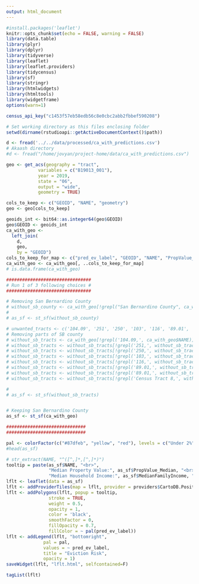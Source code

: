 ```yaml
---
output: html_document
---
```


```r
#install.packages('leaflet')
knitr::opts_chunk$set(echo = FALSE, warning = FALSE)
library(data.table)
library(plyr)
library(dplyr)
library(tidyverse)
library(leaflet)
library(leaflet.providers)
library(tidycensus)
library(sf)
library(stringr)
library(htmlwidgets)
library(htmltools)
library(widgetframe)
options(warn=1)

census_api_key("c1453f57eb58edb56c8e0cbc2abb2fbbef590208")

# Set working directory as this files enclosing folder
setwd(dirname(rstudioapi::getActiveDocumentContext()$path))

d <- fread('../../data/processed/ca_with_predictions.csv')
# Akaash directory
#d <- fread("/home/jovyan/project-home/data/ca_with_predictions.csv")

geo <- get_acs(geography = "tract",
            variables = c("B19013_001"),
            year = 2019,
            state = "06",
            output = "wide",
            geometry = TRUE)

cols_to_keep <- c("GEOID", "NAME", "geometry")
geo <- geo[cols_to_keep]

geoids_int <- bit64::as.integer64(geo$GEOID)
geo$GEOID <- geoids_int
ca_with_geo <- 
  left_join(
    d,
    geo,
    by = "GEOID")
cols_to_keep_for_map <- c("pred_ev_label", "GEOID", "NAME", "PropValue_Median", "MedianFamilyIncome", "geometry")
ca_with_geo <- ca_with_geo[, ..cols_to_keep_for_map]
# is.data.frame(ca_with_geo)

################################
# Run 1 of 3 following choices #
################################

# Removing San Bernardino County
# without_sb_county <- ca_with_geo[!grepl("San Bernardino County", ca_with_geo$NAME),]
# 
# as_sf <- st_sf(without_sb_county)

# unwanted_tracts <- c('104.09', '251', '250', '103', '116', '89.01', 'Census Tract 8,')
# Removing parts of SB county
# without_sb_tracts <- ca_with_geo[!grepl('104.09,', ca_with_geo$NAME)]
# without_sb_tracts <- without_sb_tracts[!grepl('251,', without_sb_tracts$NAME)]
# without_sb_tracts <- without_sb_tracts[!grepl('250,', without_sb_tracts$NAME)]
# without_sb_tracts <- without_sb_tracts[!grepl('103,', without_sb_tracts$NAME)]
# without_sb_tracts <- without_sb_tracts[!grepl('116,', without_sb_tracts$NAME)]
# without_sb_tracts <- without_sb_tracts[!grepl('89.01,', without_sb_tracts$NAME)]
# without_sb_tracts <- without_sb_tracts[!grepl('89.01,', without_sb_tracts$NAME)]
# without_sb_tracts <- without_sb_tracts[!grepl('Census Tract 8,', without_sb_tracts$NAME)]

# 
# as_sf <- st_sf(without_sb_tracts)


# Keeping San Bernardino County
as_sf <- st_sf(ca_with_geo)

##############################
##############################

pal <- colorFactor(c("#87dfeb", "yellow", "red"), levels = c("Under 2%", "2%-5%", "Over 5%"), ordered=FALSE)
#head(as_sf)

# str_extract(NAME, "^([^,]*,[^,]*)")
tooltip = paste(as_sf$NAME, "<br>",
                "Median Property Value:", as_sf$PropValue_Median, "<br>",
                "Median Household Income:", as_sf$MedianFamilyIncome, "<br>")
lflt <- leaflet(data = as_sf)
lflt <- addProviderTiles(map = lflt, provider = providers$CartoDB.Positron)
lflt <- addPolygons(lflt, popup = tooltip,
                stroke = TRUE,
                weight = 0.5,
                opacity = 1,
                color = 'black',
                smoothFactor = 0,
                fillOpacity = 0.7,
                fillColor = ~ pal(pred_ev_label))
lflt <- addLegend(lflt, "bottomright", 
              pal = pal, 
              values = ~ pred_ev_label,
              title = "Eviction Risk",
              opacity = 1)
saveWidget(lflt, "lflt.html", selfcontained=F)
```

```r
tagList(lflt)
```


